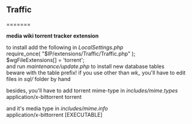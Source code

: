==Traffic==
=======

'''media wiki torrent tracker extension'''

to install add the following in ''LocalSettings.php''<br />
 require_once( "$IP/extensions/Traffic/Traffic.php" );<br />
 $wgFileExtensions[] = 'torrent';<br />

and run ''maintenance/update.php'' to install new database tables<br />
beware with the table prefix! if you use other than ''wk_'' you'll have to edit files in ''sql/'' folder by hand

besides, you'll have to add torrent mime-type in ''includes/mime.types''<br />
 application/x-bittorrent torrent

and it's media type in ''includes/mime.info''<br />
 application/x-bittorrent [EXECUTABLE]
